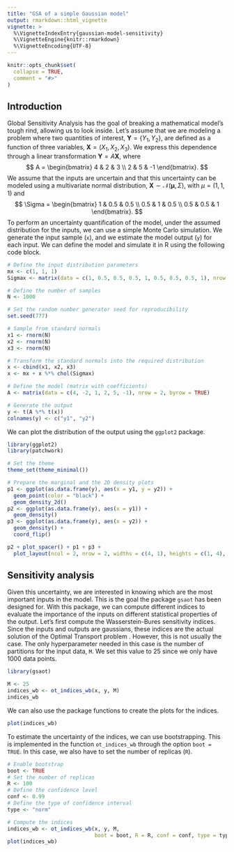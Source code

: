```yaml
---
title: "GSA of a simple Gaussian model"
output: rmarkdown::html_vignette
vignette: >
  %\VignetteIndexEntry{gaussian-model-sensitivity}
  %\VignetteEngine{knitr::rmarkdown}
  %\VignetteEncoding{UTF-8}
---
```


```r
knitr::opts_chunk$set(
  collapse = TRUE,
  comment = "#>"
)
```

## Introduction

Global Sensitivity Analysis has the goal of breaking a mathematical model's tough rind, allowing us to look inside. 
Let's assume that we are modeling a problem where two quantities of interest, $\mathbf{Y} = \{Y_1, Y_2\}$, are defined as a function of three variables, $\mathbf{X} = (X_1, X_2, X_3)$. We express this dependence through a linear transformation $\mathbf{Y} = A\mathbf{X}$, where 
$$
A = \begin{bmatrix}
      4 & 2 & 3 \\
      2 & 5 & -1 
    \end{bmatrix}.
$$
We assume that the inputs are uncertain and that this uncertainty can be modeled using a multivariate normal distribution, $\mathbf{X} \sim \mathcal{N}(\mathbf{\mu}, \Sigma)$, with $\mu = (1,1,1)$ and 
$$
\Sigma = \begin{bmatrix}
            1 & 0.5 & 0.5 \\
            0.5 & 1 & 0.5 \\
            0.5 & 0.5 & 1
          \end{bmatrix}.
$$
To perform an uncertainty quantification of the model, under the assumed distribution for the inputs, we can use a simple Monte Carlo simulation. We generate the input sample (`x`), and we estimate the model output (`y`) for each input. 
We can define the model and simulate it in R using the following code block.

```r
# Define the input distribution parameters
mx <- c(1, 1, 1)
Sigmax <- matrix(data = c(1, 0.5, 0.5, 0.5, 1, 0.5, 0.5, 0.5, 1), nrow = 3)

# Define the number of samples
N <- 1000

# Set the random number generator seed for reproducibility
set.seed(777)

# Sample from standard normals
x1 <- rnorm(N)
x2 <- rnorm(N)
x3 <- rnorm(N)

# Transform the standard normals into the required distribution
x <- cbind(x1, x2, x3)
x <- mx + x %*% chol(Sigmax)

# Define the model (matrix with coefficients)
A <- matrix(data = c(4, -2, 1, 2, 5, -1), nrow = 2, byrow = TRUE)

# Generate the output
y <- t(A %*% t(x))
colnames(y) <- c("y1", "y2")
```
We can plot the distribution of the output using the `ggplot2` package.
```r
library(ggplot2)
library(patchwork)

# Set the theme
theme_set(theme_minimal())

# Prepare the marginal and the 2D density plots
p1 <- ggplot(as.data.frame(y), aes(x = y1, y = y2)) +
  geom_point(color = "black") +
  geom_density_2d()
p2 <- ggplot(as.data.frame(y), aes(x = y1)) +
  geom_density()
p3 <- ggplot(as.data.frame(y), aes(x = y2)) +
  geom_density() +
  coord_flip()

p2 + plot_spacer() + p1 + p3 +
  plot_layout(ncol = 2, nrow = 2, widths = c(4, 1), heights = c(1, 4), axes = "collect")
```

## Sensitivity analysis

Given this uncertainty, we are interested in knowing which are the most important inputs in the model. This is the goal the package `gsaot` has been designed for. With this package, we can compute different indices to evaluate the importance of the inputs on different statistical properties of the output. Let's first compute the Wasserstein-Bures sensitivity indices. Since the inputs and outputs are gaussians, these indices are the actual solution of the Optimal Transport problem \insertCite{gelbrich1990formula}{gsaot}. However, this is not usually the case. The only hyperparameter needed in this case is the number of partitions for the input data, `M`. We set this value to 25 since we only have 1000 data points. 

```r
library(gsaot)

M <- 25
indices_wb <- ot_indices_wb(x, y, M)
indices_wb
```
We can also use the package functions to create the plots for the indices.
```r
plot(indices_wb)
```

To estimate the uncertainty of the indices, we can use bootstrapping. This is implemented in the function `ot_indices_wb` through the option `boot = TRUE`. In this case, we also have to set the number of replicas (`R`).
```r
# Enable bootstrap
boot <- TRUE
# Set the number of replicas
R <- 100
# Define the confidence level
conf <- 0.99
# Define the type of confidence interval
type <- "norm"

# Compute the indices
indices_wb <- ot_indices_wb(x, y, M, 
                            boot = boot, R = R, conf = conf, type = type)
plot(indices_wb)
```

\insertAllCited{}
